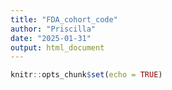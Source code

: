```yaml
---
title: "FDA_cohort_code"
author: "Priscilla"
date: "2025-01-31"
output: html_document
---
```


```r
knitr::opts_chunk$set(echo = TRUE)
```

